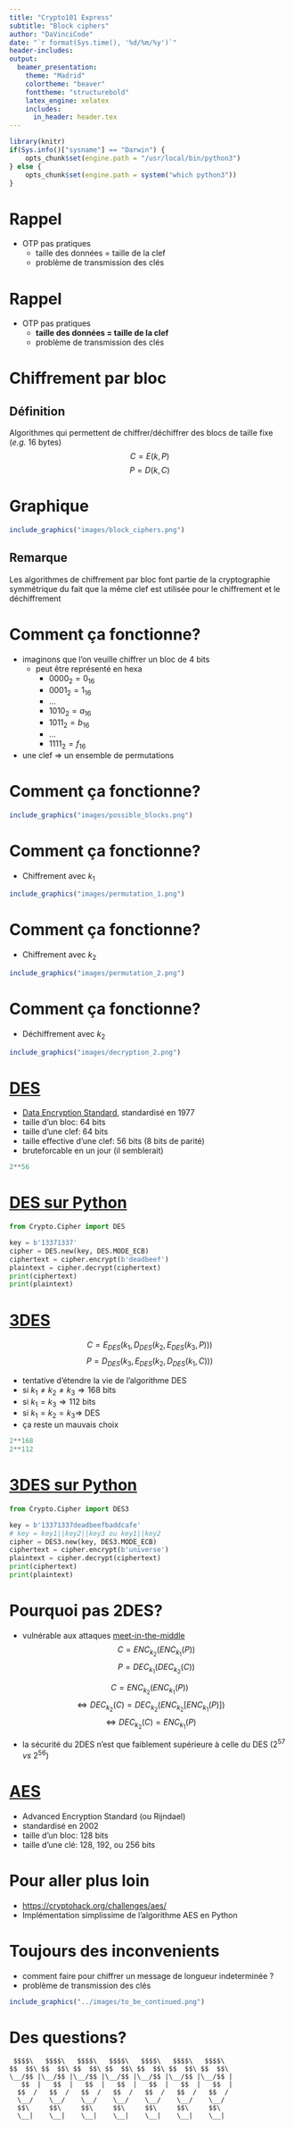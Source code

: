 ```yaml
---
title: "Crypto101 Express"
subtitle: "Block ciphers"
author: "DaVinciCode"
date: "`r format(Sys.time(), '%d/%m/%y')`"
header-includes:
output:
  beamer_presentation:
    theme: "Madrid"
    colortheme: "beaver"
    fonttheme: "structurebold"
    latex_engine: xelatex
    includes:
      in_header: header.tex
---
```


```r
library(knitr)
if(Sys.info()["sysname"] == "Darwin") {
	opts_chunk$set(engine.path = "/usr/local/bin/python3")
} else {
	opts_chunk$set(engine.path = system("which python3"))
}
```

# Rappel

- OTP pas pratiques
  - taille des données = taille de la clef
  - problème de transmission des clés

# Rappel

- OTP pas pratiques
  - **taille des données = taille de la clef**
  - problème de transmission des clés

# Chiffrement par bloc

## Définition

Algorithmes qui permettent de chiffrer/déchiffrer des blocs de taille fixe (_e.g._ 16 bytes)
$$C = E(k, P)$$
$$P = D(k, C)$$

# Graphique

```r
include_graphics("images/block_ciphers.png")
```

## Remarque

Les algorithmes de chiffrement par bloc font partie de la cryptographie symmétrique du fait que la même clef est utilisée pour le chiffrement et le déchiffrement

# Comment ça fonctionne?

- imaginons que l'on veuille chiffrer un bloc de 4 bits
  - peut être représenté en hexa
    - $0000_{2} = 0_{16}$
    - $0001_{2} = 1_{16}$
    - ...
    - $1010_{2} = a_{16}$
    - $1011_{2} = b_{16}$
    - ...
    - $1111_{2} = f_{16}$

- une clef $\Rightarrow$ un ensemble de permutations

# Comment ça fonctionne?

```r
include_graphics("images/possible_blocks.png")
```

# Comment ça fonctionne?

- Chiffrement avec $k_1$

```r
include_graphics("images/permutation_1.png")
```

# Comment ça fonctionne?

- Chiffrement avec $k_2$

```r
include_graphics("images/permutation_2.png")
```

# Comment ça fonctionne?

- Déchiffrement avec $k_2$

```r
include_graphics("images/decryption_2.png")
```

# [DES](https://en.wikipedia.org/wiki/Data_Encryption_Standard)

- [Data Encryption Standard](https://en.wikipedia.org/wiki/Data_Encryption_Standard), standardisé en 1977
- taille d'un bloc: 64 bits
- taille d'une clef: 64 bits
- taille effective d'une clef: 56 bits (8 bits de parité)
- bruteforcable en un jour (il semblerait)

```python
2**56
```

# [DES sur Python](https://pycryptodome.readthedocs.io/en/latest/src/cipher/des.html)

```python
from Crypto.Cipher import DES

key = b'13371337'
cipher = DES.new(key, DES.MODE_ECB)
ciphertext = cipher.encrypt(b'deadbeef')
plaintext = cipher.decrypt(ciphertext)
print(ciphertext)
print(plaintext)
```

# [3DES](https://en.wikipedia.org/wiki/Triple_DES)

$$C = E_{DES}(k_{1}, D_{DES}(k_{2}, E_{DES}(k_{3}, P)))$$
$$P = D_{DES}(k_{3}, E_{DES}(k_{2}, D_{DES}(k_{1}, C)))$$

- tentative d'étendre la vie de l'algorithme DES
- si $k_{1} \neq k_{2} \neq k_{3} \Rightarrow 168$ bits
- si $k_{1} = k_{3} \Rightarrow 112$ bits
- si $k_{1} = k_{2} = k_{3} \Rightarrow$ DES
- ça reste un mauvais choix

```python
2**168
2**112
```

# [3DES sur Python](https://pycryptodome.readthedocs.io/en/latest/src/cipher/des3.html)

```python
from Crypto.Cipher import DES3

key = b'13371337deadbeefbaddcafe'
# key = key1||key2||key3 ou key1||key2
cipher = DES3.new(key, DES3.MODE_ECB)
ciphertext = cipher.encrypt(b'universe')
plaintext = cipher.decrypt(ciphertext)
print(ciphertext)
print(plaintext)
```

# Pourquoi pas 2DES?

- vulnérable aux attaques [meet-in-the-middle](https://en.wikipedia.org/wiki/Meet-in-the-middle_attack)
$$C = \mathit{ENC}_{k_{2}}(\mathit{ENC}_{k_{1}}(P))$$
$$P = \mathit{DEC}_{k_{1}}(\mathit{DEC}_{k_{2}}(C))$$

$$C = \mathit{ENC}_{k_2}(\mathit{ENC}_{k_1}(P))$$
$$\iff \mathit{DEC}_{k_2}(C) = \mathit{DEC}_{k_2}(\mathit{ENC}_{k_2}[\mathit{ENC}_{k_1}(P)])$$
$$\iff \mathit{DEC}_{k_2}(C) = \mathit{ENC}_{k_1}(P)$$

- la sécurité du 2DES n'est que faiblement supérieure à celle du DES ($2^{57}$ _vs_ $2^{56}$)

# [AES](https://en.wikipedia.org/wiki/Advanced_Encryption_Standard)

- Advanced Encryption Standard (ou Rijndael)
- standardisé en 2002
- taille d'un bloc: 128 bits
- taille d'une clé: 128, 192, ou 256 bits

# Pour aller plus loin

- [https://cryptohack.org/challenges/aes/](https://cryptohack.org/challenges/aes/)
- Implémentation simplissime de l'algorithme AES en Python

# Toujours des inconvenients

- comment faire pour chiffrer un message de longueur indeterminée ?
- problème de transmission des clés

```r
include_graphics("../images/to_be_continued.png")
```

# Des questions?

```
 $$$$\   $$$$\   $$$$\   $$$$\   $$$$\   $$$$\   $$$$\
$$  $$\ $$  $$\ $$  $$\ $$  $$\ $$  $$\ $$  $$\ $$  $$\
\__/$$ |\__/$$ |\__/$$ |\__/$$ |\__/$$ |\__/$$ |\__/$$ |
   $$  |   $$  |   $$  |   $$  |   $$  |   $$  |   $$  |
  $$  /   $$  /   $$  /   $$  /   $$  /   $$  /   $$  /
  \__/    \__/    \__/    \__/    \__/    \__/    \__/
  $$\     $$\     $$\     $$\     $$\     $$\     $$\
  \__|    \__|    \__|    \__|    \__|    \__|    \__|
```
